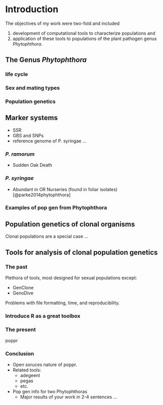 # Introduction

<!-- NIK

THIS IS A BLOCK COMMENT

 -->

<!-- NIK This is an inline comment -->


The objectives of my work were two-fold and included 

 1. development of computational tools to characterize populations and 
 2. application of these tools to populations of the plant pathogen genus
    *Phytophthora*.

## The Genus *Phytophthora*

<!-- NIK

include a figures such as: phylogenetic placement, morphologial fatures,  life cycle, sexual cycle, GBS

 -->

### life cycle

### Sex and mating types

### Population genetics

## Marker systems

- SSR
- GBS and SNPs
- reference genome of P. syringae ... <!-- ZHIAN Are we allowed to publish this? -->



### *P. ramorum*

 - Sudden Oak Death

### *P. syringae*

 - Abundant in OR Nurseries (found in foliar isolates) [@parke2014phytophthora]


### Examples of pop gen from Phytophthora


## Population genetics of clonal organisms


Clonal populations are a special case ...

## Tools for analysis of clonal population genetics

### The past

Plethora of tools, most designed for sexual populations except:

 - GenClone
 - GenoDive

Problems with file formatting, time, and reproducibility.

### Introduce R as a great toolbox

### The present

poppr

<!-- NIK

I am not sure intrdocuing poppr ehre is a good idea. This is the result f chapter 2?

ZHIAN

I believe it was in the right place until things were moved around :P In any
case, Currently the structure of this does not match the structure that we 
discussed. I believe more discussion is needed to resolve this. 

 -->

### Conclusion

- Open soruces nature of poppr.
- Related tools:
  - adegeent
  - pegas
  - etc.
- Pop gen info for two Phytophthoras
  - Major results of your work in 2-4 sentences ...